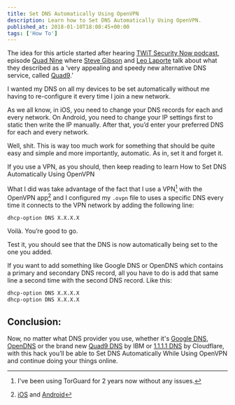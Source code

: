 ```yaml
---
title: Set DNS Automatically Using OpenVPN
description: Learn how to Set DNS Automatically Using OpenVPN.
published_at: 2018-01-10T18:08:45+00:00
tags: ['How To']
---
```


The idea for this article started after hearing [TWiT Security Now podcast][1], episode [Quad Nine][2] where [Steve Gibson][3] and [Leo Laporte][4] talk about what they described as a ‘very appealing and speedy new alternative DNS service, called [Quad9][5].’

I wanted my DNS on all my devices to be set automatically without me having to re-configure it every time I join a new network.

As we all know, in iOS, you need to change your DNS records for each and every network. On Android, you need to change your IP settings first to static then write the IP manually. After that, you’d enter your preferred DNS for each and every network.

Well, shit. This is way too much work for something that should be quite easy and simple and more importantly, automatic. As in, set it and forget it.

If you use a VPN, as you should, then keep reading to learn How to Set DNS Automatically Using OpenVPN

What I did was take advantage of the fact that I use a VPN[^fn1] with the OpenVPN app[^fn2] and I configured my `.ovpn` file to uses a specific DNS every time it connects to the VPN network by adding the following line:

```bash
dhcp-option DNS X.X.X.X
```

Voilà. You’re good to go.

Test it, you should see that the DNS is now automatically being set to the one you added.

If you want to add something like Google DNS or OpenDNS which contains a primary and secondary DNS record, all you have to do is add that same line a second time with the second DNS record. Like this:

```bash
dhcp-option DNS X.X.X.X
dhcp-option DNS X.X.X.X
```

## Conclusion:

Now, no matter what DNS provider you use, whether it's [Google DNS][6], [OpenDNS][7] or the brand new [Quad9 DNS][5] by IBM or [1.1.1.1 DNS][8] by Cloudflare, with this hack you’ll be able to Set DNS Automatically While Using OpenVPN and continue doing your things online.

[^fn1]: I've been using TorGuard for 2 years now without any issues.

[^fn2]: [iOS](https://itunes.apple.com/us/app/openvpn-connect/id590379981) and [Android](https://play.google.com/store/apps/details?id=net.openvpn.openvpn&hl=en)

[1]: https://twit.tv/shows/security-now
[2]: http://pca.st/episode/f019799b-9cd4-4e3c-8d8c-252cd1fbca7d
[3]: https://twitter.com/sggrc
[4]: https://twitter.com/leolaporte
[5]: https://www.quad9.net/
[6]: https://developers.google.com/speed/public-dns/
[7]: https://www.opendns.com/
[8]: https://1.1.1.1/
